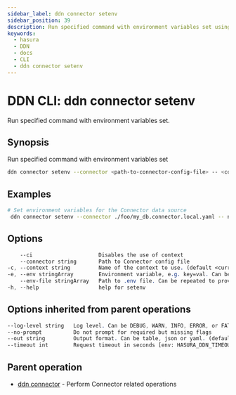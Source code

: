 ```yaml
---
sidebar_label: ddn connector setenv
sidebar_position: 39
description: Run specified command with environment variables set using the DDN CLI
keywords:
  - hasura
  - DDN
  - docs
  - CLI
  - ddn connector setenv
---
```


# DDN CLI: ddn connector setenv

Run specified command with environment variables set.

## Synopsis

Run specified command with environment variables set

```bash
ddn connector setenv --connector <path-to-connector-config-file> -- <command> [flags]
```

## Examples

```bash
# Set environment variables for the Connector data source
 ddn connector setenv --connector ./foo/my_db.connector.local.yaml -- npm run start
```

## Options

```sass
    --ci                     Disables the use of context
    --connector string       Path to Connector config file
-c, --context string         Name of the context to use. (default <current_context>)
-e, --env stringArray        Environment variable, e.g. key=val. Can be repeated to provide multiple env vars
    --env-file stringArray   Path to .env file. Can be repeated to provide multiple env files
-h, --help                   help for setenv
```

## Options inherited from parent operations

```sass
--log-level string   Log level. Can be DEBUG, WARN, INFO, ERROR, or FATAL. (default "INFO")
--no-prompt          Do not prompt for required but missing flags
--out string         Output format. Can be table, json or yaml. (default "table")
--timeout int        Request timeout in seconds [env: HASURA_DDN_TIMEOUT] (default 100)
```

## Parent operation

- [ddn connector](/reference/cli/commands/ddn_connector) - Perform Connector related operations
